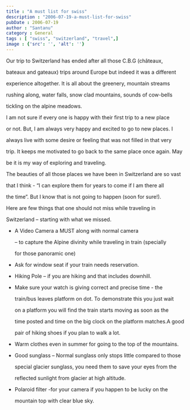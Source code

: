 ```yaml
---
title : "A must list for swiss"
description : "2006-07-19-a-must-list-for-swiss"
pubDate : 2006-07-19
author : "Santanu"
category : General
tags : [ "swiss", "switzerland", "travel",]
image : {'src': '', 'alt': ''}
---
```



Our trip to Switzerland has ended after all those C.B.G (châteaux,

bateaux and gateaux) trips around Europe but indeed it was a different

experience altogether. It is all about the greenery, mountain streams

rushing along, water falls, snow clad mountains, sounds of cow-bells

tickling on the alpine meadows.



I am not sure if every one is happy with their first trip to a new place

or not. But, I am always very happy and excited to go to new places. I

always live with some desire or feeling that was not filled in that very

trip. It keeps me motivated to go back to the same place once again. May

be it is my way of exploring and traveling.



The beauties of all those places we have been in Switzerland are so vast

that I think - “I can explore them for years to come if I am there all

the time”. But I know that is not going to happen (soon for sure!).



Here are few things that one should not miss while traveling in

Switzerland – starting with what we missed.



-   <span class="orange">A Video Camera a MUST along with normal camera

    – to capture the Alpine divinity while traveling in train (specially

    for those panoramic one)</span>

-   Ask for window seat if your train needs reservation.

-   Hiking Pole – if you are hiking and that includes downhill.

-   Make sure your watch is giving correct and precise time - the

    train/bus leaves platform on dot. To demonstrate this you just wait

    on a platform you will find the train starts moving as soon as the

    time posted and time on the big clock on the platform matches.A good

    pair of hiking shoes if you plan to walk a lot.

-   Warm clothes even in summer for going to the top of the mountains.

-   Good sunglass – Normal sunglass only stops little compared to those

    special glacier sunglass, you need them to save your eyes from the

    reflected sunlight from glacier at high altitude.

-   Polaroid filter -for your camera if you happen to be lucky on the

    mountain top with clear blue sky.
